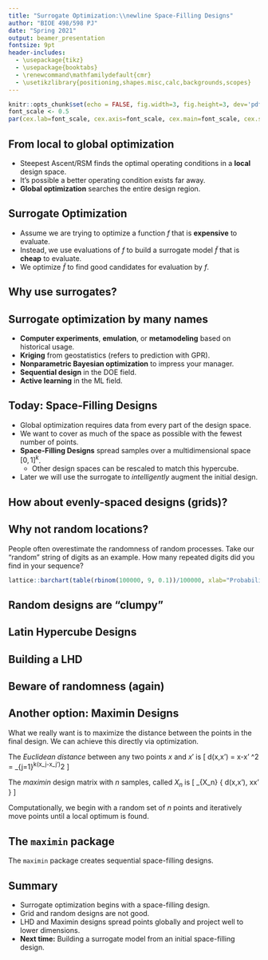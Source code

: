 ```yaml
---
title: "Surrogate Optimization:\\newline Space-Filling Designs"
author: "BIOE 498/598 PJ"
date: "Spring 2021"
output: beamer_presentation
fontsize: 9pt
header-includes: 
  - \usepackage{tikz}
  - \usepackage{booktabs}
  - \renewcommand\mathfamilydefault{cmr}
  - \usetikzlibrary{positioning,shapes.misc,calc,backgrounds,scopes} 
---
```


```r
knitr::opts_chunk$set(echo = FALSE, fig.width=3, fig.height=3, dev='pdf', fig.align = 'center')
font_scale <- 0.5
par(cex.lab=font_scale, cex.axis=font_scale, cex.main=font_scale, cex.sub=font_scale)
```

## From local to global optimization

- Steepest Ascent/RSM finds the optimal operating conditions in a **local** design space.
- It's possible a better operating condition exists far away.
- **Global optimization** searches the entire design region.

\bigskip
\pause
\begin{center}
  \begin{tabular}{llll}
    \toprule
    \textbf{Method} & \textbf{Search} & \textbf{\# of samples} & \textbf{Sampling} \\
    \midrule
    Steepest Ascent/RSM & local & 10--100's & very expensive, noisy \\
    Surrogate Optimization & global & 100--1000's & moderately expensive \\
    Reinforcement Learning & global & 10,000$+$ & very inexpensive \\
    \bottomrule
  \end{tabular}
\end{center}

## Surrogate Optimization

- Assume we are trying to optimize a function $f$ that is **expensive** to evaluate.
- Instead, we use evaluations of $f$ to build a surrogate model $\tilde{f}$ that is **cheap** to evaluate.
- We optimize $\tilde{f}$ to find good candidates for evaluation by $f$.

\bigskip
\pause

\tikzset{boxed/.style={
  thick,
  draw=black,
  top color=white,
  text height=1.5ex,
  text depth=.25ex
}}

\begin{center}
\begin{tikzpicture}[>=latex]
  \node (start) {};
  \node (design) [boxed, right=2cm of start] {design $X$};
  \node (data) [boxed,right=1.5cm of design] {$y$};
  \node (surrogate) [boxed,right=2cm of data] {surrogate $\tilde{f}$};
  \node (optimal) [boxed,right=0.5cm of surrogate] {$x^*$};
  \draw [->] (start) -- (design) node [midway,above] {space-filling};
  \draw [->] (design) -- (data) node [midway,above] {$f(X)$};
  \draw [->] (data) -- (surrogate) node [midway,above] {$\mathcal{GP}(X,y)$};
  \draw [->] (surrogate) -- (optimal);
  \draw [->] (surrogate.south) -- ++(0,-0.5) -| (design.south) node [near start,below] {sequential design};
\end{tikzpicture}
\end{center}

## Why use surrogates?

\begin{center}
  \includegraphics[width=\textwidth]{figures/rocketbooster.png}
\end{center}

## Surrogate optimization by many names

- **Computer experiments**, **emulation**, or **metamodeling** based on historical usage.
- **Kriging** from geostatistics (refers to prediction with GPR).
- **Nonparametric Bayesian optimization** to impress your manager.
- **Sequential design** in the DOE field.
- **Active learning** in the ML field.

## Today: Space-Filling Designs

- Global optimization requires data from every part of the design space.
- We want to cover as much of the space as possible with the fewest number of points.
- **Space-Filling Designs** spread samples over a multidimensional space $[0,1]^k$.
  - Other design spaces can be rescaled to match this hypercube.
- Later we will use the surrogate to *intelligently* augment the initial design.

## How about evenly-spaced designs (grids)?

\begin{columns}
\begin{column}{0.6\textwidth}

Evenly-spaced designs have two big drawbacks:
\medskip
\begin{enumerate}
  \onslide<2->{
    \item Regular spacing can alias patterns in the response surface.
    \begin{center}
      \begin{tikzpicture}
          \draw [->,thick] (-3,-1.2) -- (3,-1.2);
          \draw [->,thick] (-3,-1.2) -- (-3,1.2);
          \draw (0,0) circle (2pt) +(-1.571,0) circle (2pt) +(1.571,0) circle (2pt);
          \onslide<3->{
            \draw[domain=-2.2:2, smooth, variable=\x, blue] plot ({\x}, {sin(4*\x r)});
          }
      \end{tikzpicture}
    \end{center}
  }
  \item<4-> Regular designs have poor \textbf{projection spacing}. This is a problem because of effect sparsity!
\end{enumerate}

\end{column}
\begin{column}{0.4\textwidth}
```r
locs <- c(0.2, 0.5, 0.8)
par(mar = rep(0, 4))
plot(expand.grid(locs, locs))
```
\end{column}
\end{columns}

## Why not random locations?

People often overestimate the randomness of random processes. Take our "random" string of digits as an example. How many repeated digits did you find in your sequence?

\pause
```r
lattice::barchart(table(rbinom(100000, 9, 0.1))/100000, xlab="Probability", ylab="# of repeats in 10 digits")
```

## Random designs are "clumpy"

\begin{columns}
\begin{column}{0.6\textwidth}

\onslide<2->{
  We need a \textbf{Space-Filling Design} that
  \medskip
  \begin{enumerate}
    \item Places points semi-randomly to avoid aliasing
    \item Avoids "clumps" of points
    \item Projects well onto lower dimensions
  \end{enumerate}
}

\end{column}
\begin{column}{0.4\textwidth}
```r
par(mar = rep(0, 4))
set.seed(10)
plot(runif(9), runif(9), xlim=c(0,1), ylim=c(0,1), xlab="$x_1$", ylab="$x_2$")
```

\end{column}
\end{columns}

## Latin Hypercube Designs

\begin{columns}
\begin{column}{0.6\textwidth}

A Latin Hypercube Design (LHD) is a semi-random design that guarantees uniform projection.

\medskip
\begin{itemize}
  \item Each dimension is divided into $n$ intervals.
  \item Points are placed randomly, but only one point is allowed in each interval along each dimension.
  \item Points can be placed in the center or a random position in each "square".
  \item LHDs are like a simplified Sudoku puzzle!
\end{itemize}

\end{column}
\begin{column}{0.4\textwidth}

\onslide<1->{
```r
par(mar = rep(0, 4))
set.seed(11)
x <- 1:9
y <- sample.int(9, 9)
plot(x-1/2,y-1/2, xlim=c(0,9), ylim=c(0,9))
```
}

\medskip
\onslide<2>{
```r
par(mar = rep(0, 4))
set.seed(11)
x <- 1:9
y <- sample.int(9, 9)
plot(x-1/2,y-1/2, xlim=c(0,9), ylim=c(0,9))
for (i in 1:9) {
  abline(v=i, col="gray")
  abline(h=i, col="gray")
}
```
}

\end{column}
\end{columns}

## Building a LHD

\begin{columns}
\begin{column}{0.6\textwidth}

\begin{enumerate}
  \item The interval along the first dimension is simply $1\ldots n$; there is no need to randomize.
  \item For each subsequent dimension, select a random permutation of $\{1\ldots n\}$
\end{enumerate}

\bigskip
\begin{center}
  \begin{tabular}{ccc}
    \toprule
    $x_1$ & $x_2$ \\
    \midrule
    1 & 2 \\
    2 & 8 \\
    3 & 1 \\
    4 & 7 \\
    5 & 5 \\
    6 & 4 \\
    7 & 9 \\
    8 & 3 \\
    9 & 6 \\
    \bottomrule
  \end{tabular}
\end{center}

\end{column}
\begin{column}{0.4\textwidth}

```r
par(mar = rep(0, 4))
set.seed(11)
x <- 1:9
y <- sample.int(9, 9)
plot(x-1/2,y-1/2, xlim=c(0,9), ylim=c(0,9))
for (i in 1:9) {
  abline(v=i, col="gray")
  abline(h=i, col="gray")
}
```

\end{column}
\end{columns}

## Beware of randomness (again)

\begin{columns}
\begin{column}{0.5\textwidth}

```r
par(mar = rep(0, 4))
set.seed(11)
x <- 1:9
y <- 1:9
plot(x-1/2,y-1/2, xlim=c(0,9), ylim=c(0,9))
for (i in 1:9) {
  abline(v=i, col="gray")
  abline(h=i, col="gray")
}
```
\bigskip
The above design is a LHD, but it is not very random. Rarely we can get permutations that do not space-fill.

\end{column}
\begin{column}{0.5\textwidth}
\onslide<2->{
```r
par(mar = rep(0, 4))
set.seed(11)
x <- 1:9
y <- c(3,4,8,2,5,7,1,6,9)
plot(x-1/2,y-1/2, xlim=c(0,9), ylim=c(0,9))
for (i in 1:9) {
  abline(v=i, col="gray")
  abline(h=i, col="gray")
}
abline(h=3, col="red")
abline(h=6, col="red")
abline(v=3, col="red")
abline(v=6, col="red")
```
\bigskip
One alternative is an Orthogonal Array LHD.
}
\end{column}
\end{columns}

## Another option: Maximin Designs

What we really want is to maximize the distance between the points in the final design. We can achieve this directly via optimization.

\pause
The *Euclidean distance* between any two points $x$ and $x'$ is
\[ d(x,x') = \lVert x-x' \rVert^2 = \sum_{j=1}^k(x_j-x_j')^2 \]

\pause
The *maximin* design matrix with $n$ samples, called $X_n$ is
\[ \arg \max_{X_n} \min\{ d(x,x'), \forall x\ne x' \} \]

\pause
Computationally, we begin with a random set of $n$ points and iteratively move points until a local optimum is found.

## The `maximin` package

The `maximin` package creates sequential space-filling designs.
\bigskip

\begin{columns}
\begin{column}{0.5\textwidth}
\texttt{X1 <- maximin::maximin(\\$\quad\quad\quad\quad$n=9, p=2, T=100)\\$\quad$}
\bigskip
```r
par(mar = rep(0, 4))
set.seed(12)
X1 <- maximin::maximin(9, 2, 100)
plot(X1$Xf)
```
\end{column}
\onslide<2->{
  \begin{column}{0.5\textwidth}
  \texttt{X1 <- maximin::maximin(\\$\quad\quad\quad\quad$n=5, p=2, T=100,\\$\quad\quad\quad\quad$ Xorig=X1\$Xf)}
  \bigskip
```r
X2 <- maximin::maximin(5, 2, 100, Xorig=X1$Xf)
par(mar = rep(0, 4))
plot(X2$Xf[1:9, ])
points(X2$Xf[10:14, ], col="red")
```
  \end{column}
}
\end{columns}

\bigskip
\onslide<1->{
  \begin{center}
    \footnotesize{\texttt{n}=number of samples, \texttt{p}=number of dimensions, \texttt{T}=number of iterations for the optimizer.}
  \end{center}
}

## Summary

- Surrogate optimization begins with a space-filling design.
- Grid and random designs are not good.
- LHD and Maximin designs spread points globally and project well to lower dimensions.
- **Next time:** Building a surrogate model from an initial space-filling design.
